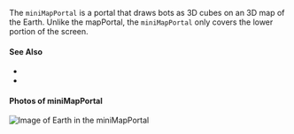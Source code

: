 
The `miniMapPortal` is a <GlossaryRef term="portal">portal</GlossaryRef> that draws bots as 3D cubes on an 3D map of the Earth.
Unlike the <GlossaryRef term="mapPortal">mapPortal</GlossaryRef>, the `miniMapPortal` only covers the lower portion of the screen.

#### See Also

- <TagLink tag="miniMapPortal"/>
- <VariableLink name="miniMapPortal"/>

#### Photos of miniMapPortal

![Image of Earth in the miniMapPortal](../../static/img/glossary/miniMapPortal_01.png)